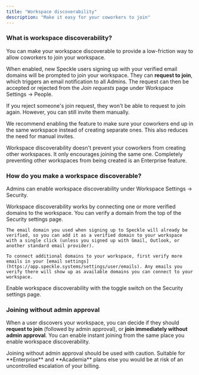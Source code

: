 ```yaml
---
title: "Workspace discoverability"
description: "Make it easy for your coworkers to join"
---
```


### What is workspace discoverability?
You can make your workspace discoverable to provide a low-friction way to allow coworkers to join your workspace.

When enabled, new Speckle users signing up with your verified email domains will be prompted to join your workspace. They can **request to join**, which triggers an email notification to all Admins. The request can then be accepted or rejected from the *Join requests* page under Workspace Settings -> People.

If you reject someone's join request, they won't be able to request to join again. However, you can still invite them manually.

We recommend enabling the feature to make sure your coworkers end up in the same workspace instead of creating separate ones. This also reduces the need for manual invites.

<Info>Workspace discoverability doesn't prevent your coworkers from creating other workspaces. It only encourages joining the same one. Completely preventing other workspaces from being created is an Enterprise feature.</Info>

### How do you make a workspace discoverable?
Admins can enable workspace discoverability under Workspace Settings -> Security.

<Steps>
  <Step title="Connect verified domains to workspace">
    Workspace discoverability works by connecting one or more verified domains to the workspace. You can verify a domain from the top of the Security settings page.
    
    The email domain you used when signing up to Speckle will already be verified, so you can add it as a verified domain to your workspace with a single click (unless you signed up with Gmail, Outlook, or another standard email provider).

    To connect additional domains to your workspace, first verify more emails in your [email settings](https://app.speckle.systems/settings/user/emails). Any emails you verify there will show up as available domains you can connect to your workspace.
  </Step>
  <Step title="Enable workspace discoverability">
    Enable workspace discoverability with the toggle switch on the Security settings page.
    </Step>
</Steps>

### Joining without admin approval
When a user discovers your workspace, you can decide if they should **request to join** (followed by admin approval), or **join immediately without admin approval**. You can enable instant joining from the same place you enable workspace discoverability.

<Warning>
  Joining without admin approval should be used with caution. Suitable for **Enterprise** and **Academia** plans else you would be at risk of an uncontrolled escalation of your billing.
</Warning>
